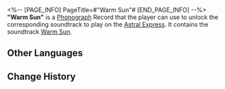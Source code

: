 <%-- [PAGE_INFO]
PageTitle=#"Warm Sun"#
[END_PAGE_INFO] --%>
{{Item Infobox
|id          = 210113
|image       = Item Warm Sun.png
|type        = Disk
|invCategory = Valuables
|rarity      = 3
|effect      = 
|description = A record that can be played on the Express' phonograph. It might be a chance acquisition or a gift from someone else. All sorts of memories surge up when the music plays &mdash; the smiles, encounters, touches, and the excitement of battle. Maybe that is why people still collect records even as society rapidly advances.<br />The current record contains the track "Warm Sun."
}}
{{Description|''Enjoyable moments are like the warm winter sun. They are fragile and brief, but their momentary warmth soothes the difficulty of the long years.''}}
'''"Warm Sun"''' is a [[Phonograph]] Record that the player can use to unlock the corresponding soundtrack to play on the [[Astral Express]]. It contains the soundtrack [[Warm Sun]].

==Other Languages==
{{Other Languages
|en   = "Warm Sun"
|zhs  = 《暖阳》
|zht  = 〈暖陽〉
|ja   = 『暖陽』
|ko   = ≪따스한 태양≫
|es   = Sol cálido
|fr   = « Warm Sun »
|ru   = Warm Sun
|th   = "Warm Sun"
|vi   = "Nắng Ấm"
|de   = „Warme Sonne“
|id   = "Warm Sun"
|pt   = "Warm Sun"
}}

==Change History==
{{Change History|1.0}}